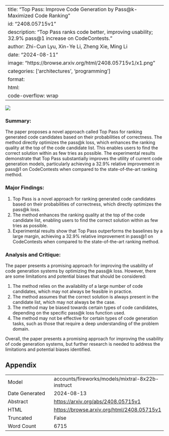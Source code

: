 
---
title: "Top Pass: Improve Code Generation by Pass@k-Maximized Code Ranking"
id: "2408.05715v1"
description: "Top Pass ranks code better, improving usability; 32.9% pass@1 increase on CodeContests."
author: Zhi-Cun Lyu, Xin-Ye Li, Zheng Xie, Ming Li
date: "2024-08-11"
image: "https://browse.arxiv.org/html/2408.05715v1/x1.png"
categories: ['architectures', 'programming']
format:
  html:
    code-overflow: wrap
---

![](https://browse.arxiv.org/html/2408.05715v1/x1.png)

### Summary:

The paper proposes a novel approach called Top Pass for ranking generated code candidates based on their probabilities of correctness. The method directly optimizes the pass@k loss, which enhances the ranking quality at the top of the code candidate list. This enables users to find the correct solution within as few tries as possible. The experimental results demonstrate that Top Pass substantially improves the utility of current code generation models, particularly achieving a 32.9% relative improvement in pass@1 on CodeContests when compared to the state-of-the-art ranking method.

### Major Findings:

1. Top Pass is a novel approach for ranking generated code candidates based on their probabilities of correctness, which directly optimizes the pass@k loss.
2. The method enhances the ranking quality at the top of the code candidate list, enabling users to find the correct solution within as few tries as possible.
3. Experimental results show that Top Pass outperforms the baselines by a large margin, achieving a 32.9% relative improvement in pass@1 on CodeContests when compared to the state-of-the-art ranking method.

### Analysis and Critique:

The paper presents a promising approach for improving the usability of code generation systems by optimizing the pass@k loss. However, there are some limitations and potential biases that should be considered:

1. The method relies on the availability of a large number of code candidates, which may not always be feasible in practice.
2. The method assumes that the correct solution is always present in the candidate list, which may not always be the case.
3. The method may be biased towards certain types of code candidates, depending on the specific pass@k loss function used.
4. The method may not be effective for certain types of code generation tasks, such as those that require a deep understanding of the problem domain.

Overall, the paper presents a promising approach for improving the usability of code generation systems, but further research is needed to address the limitations and potential biases identified.

## Appendix

|          |          |
|----------|----------|
| Model     | accounts/fireworks/models/mixtral-8x22b-instruct       |
| Date Generated     | 2024-08-13       |
| Abstract | [https://arxiv.org/abs/2408.05715v1](https://arxiv.org/abs/2408.05715v1)        |
| HTML     | [https://browse.arxiv.org/html/2408.05715v1](https://browse.arxiv.org/html/2408.05715v1)       |
| Truncated       | False       |
| Word Count       | 6715       |